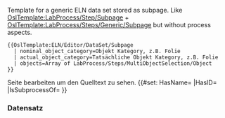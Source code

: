 <noinclude>
{{OslTemplate:LabProcess/Step/Subpage/Template
  |form=Form:{{BASEPAGENAME}}
  |template=OslTemplate:{{BASEPAGENAME}}
  |status=Complete
  |version=4.0
}}

Template for a generic ELN data set stored as subpage.
Like [[OslTemplate:LabProcess/Step/Subpage]] + [[OslTemplate:LabProcess/Steps/Generic/Subpage]] but without process aspects.

<pre>
{{OslTemplate:ELN/Editor/DataSet/Subpage
  | nominal_object_category=Objekt Kategory, z.B. Folie
  | actual_object_category=Tatsächliche Objekt Kategory, z.B. Folie
  | objects=Array of LabProcess/Steps/MultiObjectSelection/Object
}}

</pre>
Seite bearbeiten um den Quelltext zu sehen.
</noinclude>
<includeonly><!-- from Template:LabProcess/Step/Subpage -->
{{#set: HasName={{{name}}} |HasID={{SUBPAGENAME}} |IsSubprocessOf={{{process}}} }}
=== Datensatz {{{name}}} ===
<!-- BESCHREIBUNG (Dubliziert in Unterseitenvorlage) -->
{{{description|}}}
<!-- Generischer Prozessschritt vom Typ {{#if: {{{type|}}}|[[{{{type}}}]]|{{OslTemplate:Message/NotDefined}}}}. {{{description|}}}
{{#if: {{{nominal_device_category|}}} {{{nominal_device_type|}}} {{{nominal_device_instance|}}}  
| Für den diesen Prozessschritt müssen ein oder mehrere Geräte aus der Kategorie: {{#if: {{{nominal_device_category|}}}|[[:{{{nominal_device_category}}}]]|{{OslTemplate:Message/NotDefined}}}}) ausgewählt werden. |}}
{{#if: {{{nominal_object_category|}}} {{{nominal_object_type|}}} {{{nominal_object_instance|}}}  
| Für den diesen Prozessschritt müssen ein oder mehrere Objekte aus der Kategorie: {{#if: {{{nominal_object_category|}}}|[[:{{{nominal_object_category}}}]]|{{OslTemplate:Message/NotDefined}}}}) ausgewählt werden. |}}
{{#if: {{{quantitatives|}}}
| Für den diesen Prozessschritt müssen ein oder mehrere Parameter angegeben werden. |}} -->

{{{tools|}}}{{{objects|}}}{{{quantitatives|}}}{{{files|}}}

<!--
-->{{OslTemplate:LabProcess/Step/Footer
|specific_template=OslTemplate:ELN/Editor/DataSet/Subpage
}}
</includeonly>